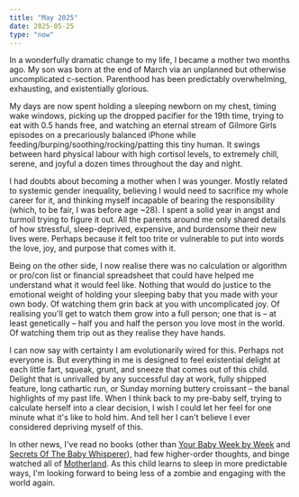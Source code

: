 ```yaml
---
title: "May 2025"
date: 2025-05-25
type: "now"
---
```


In a wonderfully dramatic change to my life, I became a mother two months ago. My son was born at the end of March via an unplanned but otherwise uncomplicated c-section. Parenthood has been predictably overwhelming, exhausting, and existentially glorious.

My days are now spent holding a sleeping newborn on my chest, timing wake windows, picking up the dropped pacifier for the 19th time, trying to eat with 0.5 hands free, and watching an eternal stream of Gilmore Girls episodes on a precariously balanced iPhone while feeding/burping/soothing/rocking/patting this tiny human. It swings between hard physical labour with high cortisol levels, to extremely chill, serene, and joyful a dozen times throughout the day and night.

I had doubts about becoming a mother when I was younger. Mostly related to systemic gender inequality, believing I would need to sacrifice my whole career for it, and thinking myself incapable of bearing the responsibility (which, to be fair, I was before age ~28). I spent a solid year in angst and turmoil trying to figure it out. All the parents around me only shared details of how stressful, sleep-deprived, expensive, and burdensome their new lives were. Perhaps because it felt too trite or vulnerable to put into words the love, joy, and purpose that comes with it.

Being on the other side, I now realise there was no calculation or algorithm or pro/con list or financial spreadsheet that could have helped me understand what it would feel like. Nothing that would do justice to the emotional weight of holding your sleeping baby that you made with your own body. Of watching them grin back at you with uncomplicated joy. Of realising you'll get to watch them grow into a full person; one that is – at least genetically – half you and half the person you love most in the world. Of watching them trip out as they realise they have hands.

I can now say with certainty I am evolutionarily wired for this. Perhaps not everyone is. But everything in me is designed to feel existential delight at each little fart, squeak, grunt, and sneeze that comes out of this child. Delight that is unrivalled by any successful day at work, fully shipped feature, long cathartic run, or Sunday morning buttery croissant – the banal highlights of my past life. When I think back to my pre-baby self, trying to calculate herself into a clear decision, I wish I could let her feel for one minute what it's like to hold him. And tell her I can't believe I ever considered depriving myself of this.

In other news, I've read no books (other than [Your Baby Week by Week](https://www.penguin.co.uk/books/391245/your-baby-week-by-week-by-dr-caroline-fertleman/9780091910556) and [Secrets Of The Baby Whisperer](https://www.google.co.uk/books/edition/Secrets_Of_The_Baby_Whisperer/ZCWIlXocNowC?hl=en&gbpv=0)), had few higher-order thoughts, and binge watched all of [Motherland](https://www.bbc.co.uk/iplayer/episodes/p05j1jkp/motherland). As this child learns to sleep in more predictable ways, I'm looking forward to being less of a zombie and engaging with the world again.
